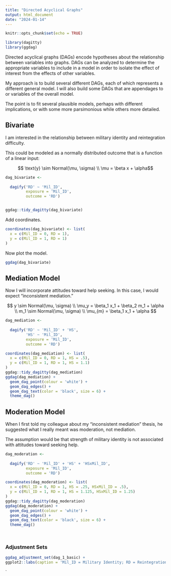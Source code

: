 ```yaml
---
title: "Directed Acyclical Graphs"
output: html_document
date: "2024-01-14"
---
```


```r
knitr::opts_chunk$set(echo = TRUE)

library(dagitty)
library(ggdag)

```




Directed acyclical graphs (DAGs) encode hypotheses about the relationship between variables into graphs. DAGs can be analyzed to determine the appropriate variables to include in a model in order to isolate the effect of interest from the effects of other variables. 

My approach is to build several different DAGs, each of which represents a different general model. I will also build some DAGs that are appendages to or variables of the overall model.

The point is to fit several plausible models, perhaps with different implications, or with some more parsimonious while others more detailed. 

## Bivariate

I am interested in the relationship between military identity and reintegration difficulty.

This could be modeled as a normally distributed outcome that is a function of a linear input:

$$ \text{y} \sim Normal(\mu, \sigma) \\ \mu = \beta x + \alpha$$

```r

dag_bivariate <- 
  
  dagify('RD' ~ 'Mil_ID',
         exposure = 'Mil_ID', 
         outcome = 'RD')


ggdag::tidy_dagitty(dag_bivariate)
```


Add coordinates.

``` r
coordinates(dag_bivariate) <- list(
  x = c(Mil_ID = 0, RD = 1),
  y = c(Mil_ID = 1, RD = 1)
)
```

Now plot the model.

``` r
ggdag(dag_bivariate)
```


## Mediation Model

Now I will incorporate attitudes toward help seeking. In this case, I would expect "inconsistent mediation."

$$ y \sim Normal(\mu, \sigma) \\ \mu_y = \beta_1 x_1 + \beta_2 m_1 + \alpha \\ 
m_1 \sim Normal(\mu, \sigma) \\ \mu_{m} = \beta_1 x_1 + \alpha $$


```r

dag_mediation <- 
  
  dagify('RD' ~ 'Mil_ID' + 'HS',
         'HS' ~ 'Mil_ID',
         exposure = 'Mil_ID', 
         outcome = 'RD')

coordinates(dag_mediation) <- list(
  x = c(Mil_ID = 0, RD = 1, HS = .5),
  y = c(Mil_ID = 1, RD = 1, HS = 1.1)
)
ggdag::tidy_dagitty(dag_mediation)
ggdag(dag_mediation) +
  geom_dag_point(colour = 'white') +
  geom_dag_edges() +
  geom_dag_text(color = 'black', size = 6) +
  theme_dag()
```

## Moderation Model

When I first told my colleague about my "inconsistent mediation" thesis, he suggested what I really meant was moderation, not mediation. 

The assumption would be that strength of military identity is not associated with attitudes toward seeking help. 


```r

dag_moderation <- 
  
  dagify('RD' ~ 'Mil_ID' + 'HS' + 'HSxMil_ID',
         exposure = 'Mil_ID', 
         outcome = 'RD')

coordinates(dag_moderation) <- list(
  x = c(Mil_ID = 0, RD = 1, HS = .25, HSxMil_ID = .5),
  y = c(Mil_ID = 1, RD = 1, HS = 1.125, HSxMil_ID = 1.25)
)
ggdag::tidy_dagitty(dag_moderation)
ggdag(dag_moderation) +   
  geom_dag_point(colour = 'white') +
  geom_dag_edges() +
  geom_dag_text(color = 'black', size = 6) +
  theme_dag()

  
```




### Adjustment Sets
``` r
ggdag_adjustment_set(dag_1_basic) +
ggplot2::labs(caption = 'Mil_ID = Military Identity; RD = Reintegration Difficulties; HS = Attitude toward help seeking')


```



`